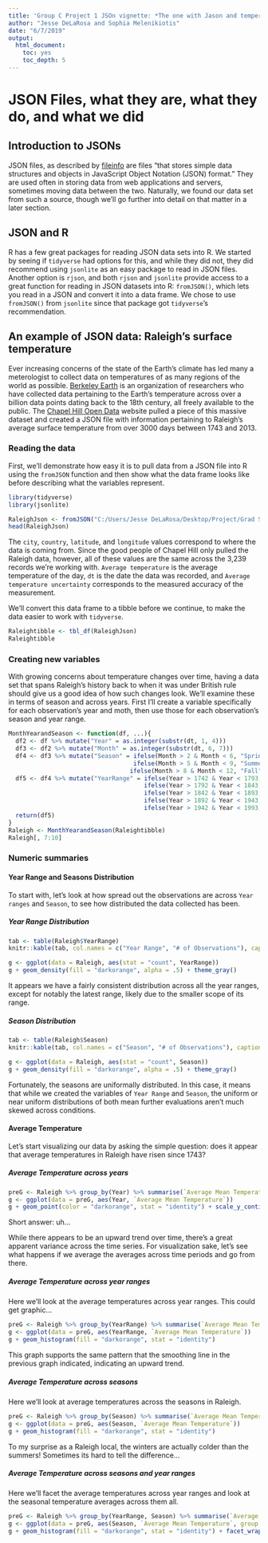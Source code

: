 ---
title: 'Group C Project 1 JSOn vignette: *The one with Jason and temperatures*'
author: "Jesse DeLaRosa and Sophia Melenikiotis"
date: "6/7/2019"
output:
  html_document:
    toc: yes
    toc_depth: 5
---

# JSON Files, what they are, what they do, and what we did

## Introduction to JSONs

JSON files, as described by [fileinfo]("https://fileinfo.com/extension/json") are files "that stores simple data structures and objects in JavaScript Object Notation (JSON) format." They are used often in storing data from web applications and servers, sometimes moving data between the two. Naturally, we found our data set from such a source, though we'll go further into detail on that matter in a later section.

## JSON and R

R has a few great packages for reading JSON data sets into R. We started by seeing if `tidyverse` had options for this, and while they did not, they did recommend using `jsonlite` as an easy package to read in JSON files. Another option is `rjson`, and both `rjson` and `jsonlite` provide access to a great function for reading in JSON datasets into R: `fromJSON()`, which lets you read in a JSON and convert it into a data frame. We chose to use `fromJSON()` from `jsonlite` since that package got `tidyverse`'s recommendation.

## An example of JSON data: Raleigh's surface temperature

Ever increasing concerns of the state of the Earth's climate has led many a meterologist to collect data on temperatures of as many regions of the world as possible. [Berkeley Earth]("http://berkeleyearth.org/about/") is an organization of researchers who have collected data pertaining to the Earth's temperature across over a billion data points dating back to the 18th century, all freely available to the public. The [Chapel Hill Open Data](https://www.chapelhillopendata.org/page/home1/) website pulled a piece of this massive dataset and created a JSON file with information pertaining to Raleigh's average surface temperature from over 3000 days between 1743 and 2013.

### Reading the data

First, we'll demonstrate how easy it is to pull data from a JSON file into R using the `fromJSON` function and then show what the data frame looks like before describing what the variables represent.
```{r setup, include=TRUE, warning=FALSE, message=FALSE}
library(tidyverse)
library(jsonlite)

RaleighJson <- fromJSON("C:/Users/Jesse DeLaRosa/Desktop/Project/Grad School/ST 558 Data Science for Statisticians/Project 1/earth-surface-temperature-data0.json")
head(RaleighJson)
```

The `city`, `country`, `latitude`, and `longitude` values correspond to where the data is coming from. Since the good people of Chapel Hill only pulled the Raleigh data, however, all of these values are the same across the 3,239 records we're working with. `Average temperature` is the average temperature of the day, `dt` is the date the data was recorded, and `Average temperature uncertainty` corresponds to the measured accuracy of the measurement. 

We'll convert this data frame to a tibble before we continue, to make the data easier to work with `tidyverse`.

```{r Raleightibble, include=TRUE, warning = FALSE}
Raleightibble <- tbl_df(RaleighJson)
Raleightibble
```


### Creating new variables

With growing concerns about temperature changes over time, having a data set that spans Raleigh's history back to when it was under British rule should give us a good idea of how such changes look. We'll examine these in terms of season and across years. First I'll create a variable specifically for each observation's year and moth, then use those for each observation's season and year range.

```{r Raleighdatemod, include=TRUE, warning = FALSE}
MonthYearandSeason <- function(df, ...){
  df2 <- df %>% mutate("Year" = as.integer(substr(dt, 1, 4)))
  df3 <- df2 %>% mutate("Month" = as.integer(substr(dt, 6, 7)))
  df4 <- df3 %>% mutate("Season" = ifelse(Month > 2 & Month < 6, "Spring",
                                   ifelse(Month > 5 & Month < 9, "Summer",
                                  ifelse(Month > 8 & Month < 12, "Fall", "Winter"))))
  df5 <- df4 %>% mutate("YearRange" = ifelse(Year > 1742 & Year < 1793, "1743-1792",
                                      ifelse(Year > 1792 & Year < 1843, "1793-1842",
                                      ifelse(Year > 1842 & Year < 1893, "1843-1892",
                                      ifelse(Year > 1892 & Year < 1943, "1893-1942",
                                      ifelse(Year > 1942 & Year < 1993, "1943-1992", "1993-2013"))))))
  return(df5)
}
Raleigh <- MonthYearandSeason(Raleightibble)
Raleigh[, 7:10]
```

### Numeric summaries

#### Year Range and Seasons Distribution

To start with, let's look at how spread out the observations are across `Year ranges` and `Season`, to see how distributed the data collected has been.

##### Year Range Distribution

```{r Raleighrangetable, include = TRUE, warning = FALSE}
tab <- table(Raleigh$YearRange)
knitr::kable(tab, col.names = c("Year Range", "# of Observations"), caption = "Distribution of Observations across Year Ranges")
```

```{r Raleighrangeplot, eval=TRUE, echo=FALSE}
g <- ggplot(data = Raleigh, aes(stat = "count", YearRange))
g + geom_density(fill = "darkorange", alpha = .5) + theme_gray()
```

It appears we have a fairly consistent distribution across all the year ranges, except for notably the latest range, likely due to the smaller scope of its range. 

##### Season Distribution

```{r Raleighseasontable, include = TRUE, warning = FALSE}
tab <- table(Raleigh$Season)
knitr::kable(tab, col.names = c("Season", "# of Observations"), caption = "Distribution of Observations across Seasons")
```

```{r Raleighseasonplot, eval=TRUE, echo=FALSE}
g <- ggplot(data = Raleigh, aes(stat = "count", Season))
g + geom_density(fill = "darkorange", alpha = .5) + theme_gray()
```

Fortunately, the seasons are uniformally distributed. In this case, it means that while we created the variables of `Year Range` and `Season`, the uniform or near uniform distributions of both mean further evaluations aren't much skewed across conditions.

#### Average Temperature 

Let's start visualizing our data by asking the simple question: does it appear that average temperatures in Raleigh have risen since 1743?

##### Average Temperature across years
```{r avgtempacrossyear, include=TRUE, warning = FALSE, message = FALSE}
preG <- Raleigh %>% group_by(Year) %>% summarise(`Average Mean Temperature`= mean(averagetemperature, na.rm = TRUE))
g <- ggplot(data = preG, aes(Year, `Average Mean Temperature`))
g + geom_point(color = "darkorange", stat = "identity") + scale_y_continuous(limits = c(13,16)) + geom_smooth()
```

Short answer: uh... 

While there appears to be an upward trend over time, there's a great apparent variance across the time series. For visualization sake, let's see what happens if we average the averages across time periods and go from there.

##### Average Temperature across year ranges

Here we'll look at the average temperatures across year ranges. This could get graphic...

```{r avgtempacrossrange, include=TRUE, warning = FALSE, message = FALSE}
preG <- Raleigh %>% group_by(YearRange) %>% summarise(`Average Mean Temperature`= mean(averagetemperature, na.rm = TRUE))
g <- ggplot(data = preG, aes(YearRange, `Average Mean Temperature`))
g + geom_histogram(fill = "darkorange", stat = "identity")
```

This graph supports the same pattern that the smoothing line in the previous graph indicated, indicating an upward trend.

##### Average Temperature across seasons

Here we'll look at average temperatures across the seasons in Raleigh.

```{r avgtempacrossseason, include=TRUE, warning = FALSE, message = FALSE}
preG <- Raleigh %>% group_by(Season) %>% summarise(`Average Mean Temperature`= mean(averagetemperature, na.rm = TRUE))
g <- ggplot(data = preG, aes(Season, `Average Mean Temperature`))
g + geom_histogram(fill = "darkorange", stat = "identity")
```

To my surprise as a Raleigh local, the winters are actually colder than the summers! Sometimes its hard to tell the difference...

##### Average Temperature across seasons and year ranges

Here we'll facet the average temperatures across year ranges and look at the seasonal temperature averages across them all.

```{r avgtempacrossseasonandrange, include=TRUE, warning = FALSE, message = FALSE}
preG <- Raleigh %>% group_by(YearRange, Season) %>% summarise(`Average Mean Temperature`= mean(averagetemperature, na.rm = TRUE))
g <- ggplot(data = preG, aes(Season, `Average Mean Temperature`, group = YearRange))
g + geom_histogram(fill = "darkorange", stat = "identity") + facet_wrap(~YearRange)
```
